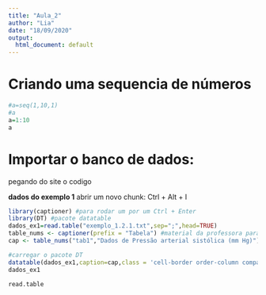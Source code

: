 ---
title: "Aula_2"
author: "Lia"
date: "18/09/2020"
output:
  html_document: default
---

# Criando uma sequencia de números
```{r}
#a=seq(1,10,1)
#a
a=1:10
a
```

# Importar o banco de dados: 
pegando do site o codigo

**dados do exemplo 1**
abrir um novo chunk: Ctrl + Alt + I
```{r}
library(captioner) #para rodar um por um Ctrl + Enter
library(DT) #pacote datatable
dados_ex1=read.table("exemplo_1.2.1.txt",sep=";",head=TRUE)
table_nums <- captioner(prefix = "Tabela") #material da professora para numerar tabelas
cap <- table_nums("tab1","Dados de Pressão arterial sistólica (mm Hg)")

#carregar o pacote DT
datatable(dados_ex1,caption=cap,class = 'cell-border order-column compact hover') 
dados_ex1
```


```{r}
read.table
```

